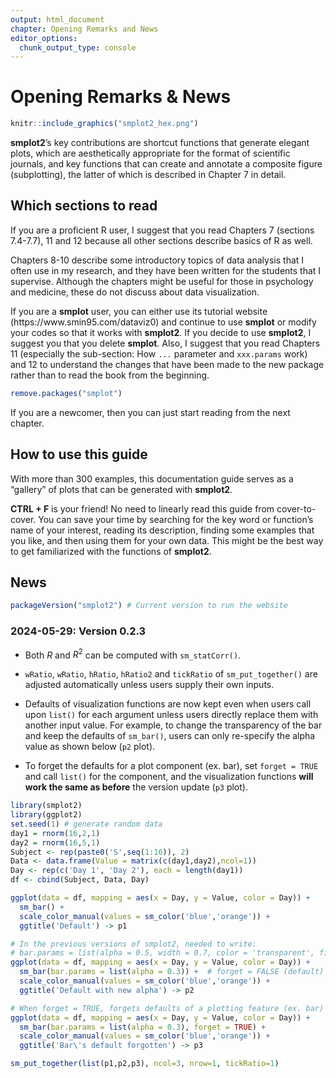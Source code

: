 ```yaml
---
output: html_document
chapter: Opening Remarks and News
editor_options:
  chunk_output_type: console
---
```

# Opening Remarks & News
```r
knitr::include_graphics("smplot2_hex.png")
```

**smplot2**'s key contributions are shortcut functions that generate elegant plots, which are aesthetically appropriate for the format of scientific journals, and key functions that can create and annotate a composite figure (subplotting), the latter of which is described in Chapter 7 in detail. 

## Which sections to read

If you are a proficient R user, I suggest that you read Chapters 7 (sections 7.4-7.7), 11 and 12 because all other sections describe basics of R as well.

Chapters 8-10 describe some introductory topics of data analysis that I often use in my research, and they have been written for the students that I supervise. Although the chapters might be useful for those in psychology and medicine, these do not discuss about data visualization. 

If you are a **smplot** user, you can either use its tutorial website (https://www.smin95.com/dataviz0) and continue to use **smplot** or modify your codes so that it works with **smplot2**. If you decide to use **smplot2**, I suggest you that you delete **smplot**. Also, I suggest that you read Chapters 11 (especially the sub-section: How `...` parameter and `xxx.params` work) and 12 to understand the changes that have been made to the new package rather than to read the book from the beginning.

```r
remove.packages("smplot")
```

If you are a newcomer, then you can just start reading from the next chapter. 

## How to use this guide

With more than 300 examples, this documentation guide serves as a "gallery" of plots that can be generated with **smplot2**. 

**CTRL + F** is your friend! No need to linearly read this guide from cover-to-cover. You can save your time by searching for the key word or function's name of your interest, reading its description, finding some examples that you like, and then using them for your own data. This might be the best way to get familiarized with the functions of **smplot2**.

## News

```r
packageVersion("smplot2") # Current version to run the website
```

### 2024-05-29: Version 0.2.3 {-}

- Both $R$ and $R^2$ can be computed with `sm_statCorr()`.

- `wRatio`, `wRatio`, `hRatio`, `hRatio2` and `tickRatio` of `sm_put_together()` are adjusted automatically unless users supply their own inputs.

-  Defaults of visualization functions are now kept even when users call upon `list()` for each argument unless users directly replace them with another input value. For example, to change the transparency of the bar and keep the defaults of `sm_bar()`, users can only re-specify the alpha value as shown below (`p2` plot).

- To forget the defaults for a plot component (ex. bar), set `forget = TRUE` and call `list()` for the component, and the visualization functions **will work the same as before** the version update (`p3` plot).

```r
library(smplot2)
library(ggplot2)
set.seed(1) # generate random data
day1 = rnorm(16,2,1)
day2 = rnorm(16,5,1)
Subject <- rep(paste0('S',seq(1:16)), 2)
Data <- data.frame(Value = matrix(c(day1,day2),ncol=1))
Day <- rep(c('Day 1', 'Day 2'), each = length(day1))
df <- cbind(Subject, Data, Day)
```

```r
ggplot(data = df, mapping = aes(x = Day, y = Value, color = Day)) +
  sm_bar() +
  scale_color_manual(values = sm_color('blue','orange')) +
  ggtitle('Default') -> p1

# In the previous versions of smplot2, needed to write:
# bar.params = list(alpha = 0.5, width = 0.7, color = 'transparent', fill = 'gray80')
ggplot(data = df, mapping = aes(x = Day, y = Value, color = Day)) +
  sm_bar(bar.params = list(alpha = 0.3)) +  # forget = FALSE (default)
  scale_color_manual(values = sm_color('blue','orange')) +
  ggtitle('Default with new alpha') -> p2

# When forget = TRUE, forgets defaults of a plotting feature (ex. bar) when list() is called as in the previous versions.
ggplot(data = df, mapping = aes(x = Day, y = Value, color = Day)) +
  sm_bar(bar.params = list(alpha = 0.3), forget = TRUE) + 
  scale_color_manual(values = sm_color('blue','orange')) +
  ggtitle('Bar\'s default forgotten') -> p3

sm_put_together(list(p1,p2,p3), ncol=3, nrow=1, tickRatio=1) 
```
